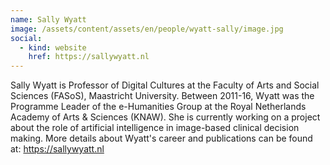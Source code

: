 ```yaml
---
name: Sally Wyatt
image: /assets/content/assets/en/people/wyatt-sally/image.jpg
social:
  - kind: website
    href: https://sallywyatt.nl
---
```

Sally Wyatt is Professor of Digital Cultures at the Faculty of Arts and Social Sciences (FASoS), Maastricht University. Between 2011-16, Wyatt was the Programme Leader of the e-Humanities Group at the Royal Netherlands Academy of Arts & Sciences (KNAW). She is currently working on a project about the role of artificial intelligence in image-based clinical decision making. More details about Wyatt's career and publications can be found at: https://sallywyatt.nl